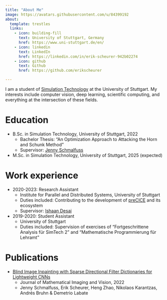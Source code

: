 ```yaml
---
title: "About Me"
image: https://avatars.githubusercontent.com/u/84399192
about:
  template: trestles
  links:
    - icon: building-fill
      text: University of Stuttgart, Germany
      href: https://www.uni-stuttgart.de/en/
    - icon: linkedin
      text: LinkedIn
      href: https://linkedin.com/in/erik-scheurer-942b02274
    - icon: github
      text: Github
      href: https://github.com/erikscheurer

---
```


I am a student of [Simulation Technology](https://www.simtech.uni-stuttgart.de) at the University of Stuttgart. My interests include computer vision, deep learning, scientific computing, and everything at the intersection of these fields.

Education
======
* B.Sc. in Simulation Technology, University of Stuttgart, 2022
  * Bachelor Thesis: "An Optimization Approach to Attacking the Horn and Schunk Method"
  * Supervisor: [Jenny Schmalfuss](https://www.vis.uni-stuttgart.de/en/institute/team/Schmalfuss/)
* M.Sc. in Simulation Technology, University of Stuttgart, 2025 (expected)

Work experience
======
* 2020-2023: Research Assistant
  * Institute for Parallel and Distributed Systems, University of Stuttgart
  * Duties included: Contributing to the development of [preCICE](precice.org) and its ecosystem
  * Supervisor: [Ishaan Desai](https://de.linkedin.com/in/ishaandesai)

* 2019-2020: Student Assistant
  * University of Stuttgart
  * Duties included: Supervision of exercises of "Fortgeschrittene Analysis für SimTech 2" and "Mathematische Programmierung für Lehramt"

Publications
======

* [Blind Image Inpainting with Sparse Directional Filter Dictionaries for Lightweight CNNs](https://link.springer.com/article/10.1007/s10851-022-01119-6)
  * Journal of Mathematical Imaging and Vision, 2022
  * Jenny Schmalfuss, Erik Scheurer, Heng Zhao, Nikolaos Karantzas, Andrés Bruhn & Demetrio Labate